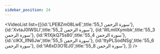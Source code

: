 ```yaml
---
sidebar_position: 24
---
```


<VideoList list={[{id:'LPEBZm08LwE',title:'55_1 سورة الرحمن'},
{id:'XvtaJ0lWSLI',title:'55_2 سورة الرحمن'},
{id:'WLmlIXymibk',title:'55_3 سورة الرحمن'},
{id:'R1XjkQ75s80',title:'55_4 سورة الرحمن'},
{id:'cIKX_IfN6Jw',title:'55_5 سورة الرحمن'},
{id:'ttyPLSodNSg',title:'55_6 سورة الرحمن'},
{id:'IA6xD3O1EJ0',title:'55_8 سورة الرحمن'},
]}
/>
